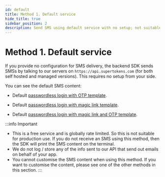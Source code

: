 ```yaml
---
id: default
title: Method 1. Default service
hide_title: true
sidebar_position: 2
description: Send SMS using default service with no setup; not suitable for production use.
---
```


# Method 1. Default service

If you provide no configuration for SMS delivery, the backend SDK sends SMSs by talking to our servers on `https://api.supertokens.com` (for both self hosted and managed versions). This requires no setup from your side.

You can see the default SMS content:
- Default [passwordless login with OTP template](https://github.com/supertokens/email-sms-templates#otp-login-1).

- Default [passwordless login with magic link template](https://github.com/supertokens/email-sms-templates#magic-link-login-1).

- Default [passwordless login with magic link and OTP template](https://github.com/supertokens/email-sms-templates#magic-link--otp-login-1).

:::info Important
- This is a free service and is globally rate limited. So this is not suitable for production use. If you do not receive an SMS using this method, then the SDK will print the SMS content on the terminal.
- We do not log / store any of the info sent to our API that send out emails on behalf of your app.
- You cannot customise the SMS content when using this method. If you want to customise the content, please see one of the other methods in this section.
:::
